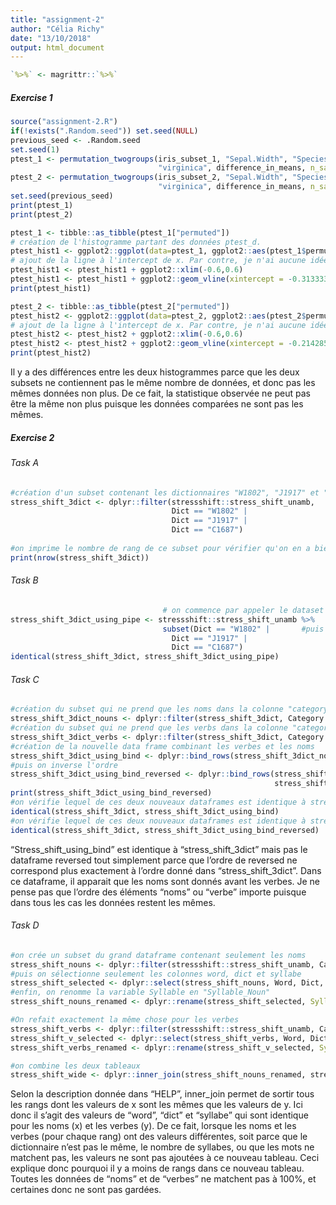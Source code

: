 ```yaml
---
title: "assignment-2"
author: "Célia Richy"
date: "13/10/2018"
output: html_document
---
```

```r
`%>%` <- magrittr::`%>%`
```


##### Exercise 1


```r
source("assignment-2.R")
if(!exists(".Random.seed")) set.seed(NULL)
previous_seed <- .Random.seed
set.seed(1)
ptest_1 <- permutation_twogroups(iris_subset_1, "Sepal.Width", "Species", "versicolor",
                                 "virginica", difference_in_means, n_samples=9999)
ptest_2 <- permutation_twogroups(iris_subset_2, "Sepal.Width", "Species", "versicolor",
                                 "virginica", difference_in_means, n_samples=9999)
set.seed(previous_seed)
print(ptest_1)
print(ptest_2)
```
```r
ptest_1 <- tibble::as_tibble(ptest_1["permuted"])
# création de l'histogramme partant des données ptest_d.
ptest_hist1 <- ggplot2::ggplot(data=ptest_1, ggplot2::aes(ptest_1$permuted)) + ggplot2::geom_histogram()
# ajout de la ligne à l'intercept de x. Par contre, je n'ai aucune idée de la signification de #cet intercept.
ptest_hist1 <- ptest_hist1 + ggplot2::xlim(-0.6,0.6)
ptest_hist1 <- ptest_hist1 + ggplot2::geom_vline(xintercept = -0.3133333)
print(ptest_hist1)

ptest_2 <- tibble::as_tibble(ptest_2["permuted"])
ptest_hist2 <- ggplot2::ggplot(data=ptest_2, ggplot2::aes(ptest_2$permuted)) + ggplot2::geom_histogram()
# ajout de la ligne à l'intercept de x. Par contre, je n'ai aucune idée de la signification de #cet intercept.
ptest_hist2 <- ptest_hist2 + ggplot2::xlim(-0.6,0.6)
ptest_hist2 <- ptest_hist2 + ggplot2::geom_vline(xintercept = -0.2142857)
print(ptest_hist2)
```
Il y a des différences entre les deux histogrammes parce que les deux subsets ne contiennent pas le même nombre de données, et donc pas les mêmes données non plus. De ce fait, la statistique observée ne peut pas être la même non plus puisque les données comparées ne sont pas les mêmes.


##### Exercise 2

###### Task A

```r
#création d'un subset contenant les dictionnaires "W1802", "J1917" et "C1687" grâce à l'opérateur "ou"
stress_shift_3dict <- dplyr::filter(stressshift::stress_shift_unamb, 
                                    Dict == "W1802" |
                                    Dict == "J1917" |  
                                    Dict == "C1687")
                                
#on imprime le nombre de rang de ce subset pour vérifier qu'on en a bien 451
print(nrow(stress_shift_3dict))
```


###### Task B

```r
                                  # on commence par appeler le dataset en question
stress_shift_3dict_using_pipe <- stressshift::stress_shift_unamb %>%
                                  subset(Dict == "W1802" |       #puis on crée le subset
                                    Dict == "J1917" |  
                                    Dict == "C1687")
identical(stress_shift_3dict, stress_shift_3dict_using_pipe)                                 
```

###### Task C

```r
#création du subset qui ne prend que les noms dans la colonne "category"
stress_shift_3dict_nouns <- dplyr::filter(stress_shift_3dict, Category == "Noun")
#création du subset qui ne prend que les verbs dans la colonne "category"
stress_shift_3dict_verbs <- dplyr::filter(stress_shift_3dict, Category == "Verb")
#création de la nouvelle data frame combinant les verbes et les noms
stress_shift_3dict_using_bind <- dplyr::bind_rows(stress_shift_3dict_nouns, stress_shift_3dict_verbs)
#puis on inverse l'ordre
stress_shift_3dict_using_bind_reversed <- dplyr::bind_rows(stress_shift_3dict_verbs,
                                                           stress_shift_3dict_nouns)
print(stress_shift_3dict_using_bind_reversed)
#on vérifie lequel de ces deux nouveaux dataframes est identique à stress_shift_3dict
identical(stress_shift_3dict, stress_shift_3dict_using_bind)
#on vérifie lequel de ces deux nouveaux dataframes est identique à stress_shift_3dict
identical(stress_shift_3dict, stress_shift_3dict_using_bind_reversed)
```
"Stress_shift_using_bind" est identique à "stress_shift_3dict" mais pas le dataframe reversed tout simplement parce que l'ordre de reversed ne correspond plus exactement à l'ordre donné dans "stress_shift_3dict". Dans ce dataframe, il apparait que les noms sont donnés avant les verbes.
Je ne pense pas que l'ordre des éléments "noms" ou "verbe" importe puisque dans tous les cas les données restent les mêmes.

###### Task D
```r
#on crée un subset du grand dataframe contenant seulement les noms
stress_shift_nouns <- dplyr::filter(stressshift::stress_shift_unamb, Category == "Noun")
#puis on sélectionne seulement les colonnes word, dict et syllabe
stress_shift_selected <- dplyr::select(stress_shift_nouns, Word, Dict, Syllable)
#enfin, on renomme la variable Syllable en "Syllable_Noun"
stress_shift_nouns_renamed <- dplyr::rename(stress_shift_selected, Syllable_Noun = Syllable)

#On refait exactement la même chose pour les verbes
stress_shift_verbs <- dplyr::filter(stressshift::stress_shift_unamb, Category == "Verb")
stress_shift_v_selected <- dplyr::select(stress_shift_verbs, Word, Dict, Syllable)
stress_shift_verbs_renamed <- dplyr::rename(stress_shift_v_selected, Syllable_Verb = Syllable)

#on combine les deux tableaux
stress_shift_wide <- dplyr::inner_join(stress_shift_nouns_renamed, stress_shift_verbs_renamed)
```

Selon la description donnée dans "HELP", inner_join permet de sortir tous les rangs dont les valeurs de x sont les mêmes que les valeurs de y. Ici donc il s'agit des valeurs de "word", "dict" et "syllabe" qui sont identique pour les noms (x) et les verbes (y). De ce fait, lorsque les noms et les verbes (pour chaque rang) ont des valeurs différentes, soit parce que le dictionnaire n'est pas le même, le nombre de syllabes, ou que les mots ne matchent pas, les valeurs ne sont pas ajoutées à ce nouveau tableau. Ceci explique donc pourquoi il y a moins de rangs dans ce nouveau tableau. Toutes les données de "noms" et de "verbes" ne matchent pas à 100%, et certaines donc ne sont pas gardées.

